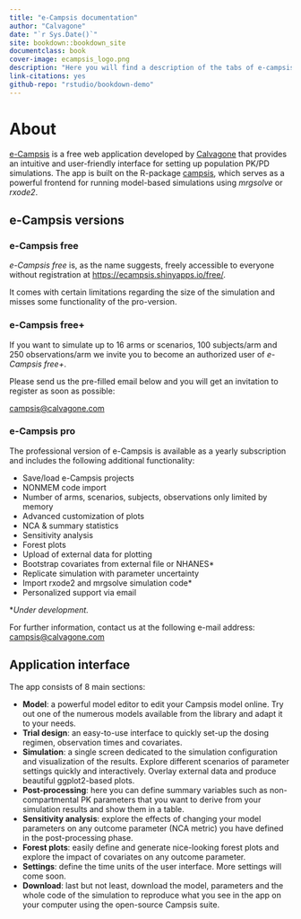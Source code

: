 ```yaml
---
title: "e-Campsis documentation"
author: "Calvagone"
date: "`r Sys.Date()`"
site: bookdown::bookdown_site
documentclass: book
cover-image: ecampsis_logo.png
description: "Here you will find a description of the tabs of e-campsis.\n"
link-citations: yes
github-repo: "rstudio/bookdown-demo"
---
```


# About

[e-Campsis](https://ecampsis.shinyapps.io/free/) is a free web application developed by [Calvagone](https://www.calvagone.com/) that provides an intuitive and user-friendly interface for setting up population PK/PD simulations. The app is built on the R-package [campsis](https://calvagone.github.io/), which serves as a powerful frontend for running model-based simulations using *mrgsolve* or *rxode2*.

## e-Campsis versions

### e-Campsis free

*e-Campsis free* is, as the name suggests, freely accessible to everyone without registration at <https://ecampsis.shinyapps.io/free/>.

It comes with certain limitations regarding the size of the simulation and misses some functionality of the pro-version.

### e-Campsis free+

If you want to simulate up to 16 arms or scenarios, 100 subjects/arm and 250 observations/arm we invite you to become an authorized user of *e-Campsis free+*.

Please send us the pre-filled email below and you will get an invitation to register as soon as possible:

```{=html}
<a class="mailtoui" href="mailto:campsis@calvagone.com?subject=e-Campsis%20free%2B&amp;cc=&amp;bcc=&amp;body=Hello%2C%20%0A%0A%20I%27d%20like%20to%20get%20access%20to%20e-Campsis%20free%2B.%20%0A%0A%20Thank%20you%2C%20%0A%0A%20%3CYour%20name%3E%20%0A%0ABy%20sending%20this%20e-mail%20I%20agree%20that%20Calvagone%20gets%20in%20touch%20with%20me%20regarding%20Campsis%20and%20associated%20services.%20I%20understand%20that%20Calvagone%20will%20never%20sell%20or%20distribute%20my%20contact%20information%20to%20a%20third%20party%20and%20promises%20to%20keep%20my%20details%20safe%20and%20secure.%20If%20I%20don%27t%20want%20to%20receive%20e-mails%20from%20Calvagone%20anymore%20or%20have%20questions%20around%20their%20GDPR%20compliance%2C%20I%20will%20contact%20them%20at%20contact%40calvagone.com.">campsis@calvagone.com</a>
```
### e-Campsis pro

The professional version of e-Campsis is available as a yearly subscription and includes the following additional functionality:

-   Save/load e-Campsis projects
-   NONMEM code import
-   Number of arms, scenarios, subjects, observations only limited by memory
-   Advanced customization of plots
-   NCA & summary statistics
-   Sensitivity analysis
-   Forest plots
-   Upload of external data for plotting
-   Bootstrap covariates from external file or NHANES\*
-   Replicate simulation with parameter uncertainty
-   Import rxode2 and mrgsolve simulation code\*
-   Personalized support via email

\**Under development.*

For further information, contact us at the following e-mail address: [campsis\@calvagone.com](mailto:campsis@calvagone.com){.email}

## Application interface

The app consists of 8 main sections:

-   **Model**: a powerful model editor to edit your Campsis model online. Try out one of the numerous models available from the library and adapt it to your needs.
-   **Trial design**: an easy-to-use interface to quickly set-up the dosing regimen, observation times and covariates.
-   **Simulation**: a single screen dedicated to the simulation configuration and visualization of the results. Explore different scenarios of parameter settings quickly and interactively. Overlay external data and produce beautiful ggplot2-based plots.
-   **Post-processing**: here you can define summary variables such as non-compartmental PK parameters that you want to derive from your simulation results and show them in a table.
-   **Sensitivity analysis**: explore the effects of changing your model parameters on any outcome parameter (NCA metric) you have defined in the post-processing phase.
-   **Forest plots**: easily define and generate nice-looking forest plots and explore the impact of covariates on any outcome parameter.
-   **Settings**: define the time units of the user interface. More settings will come soon.
-   **Download**: last but not least, download the model, parameters and the whole code of the simulation to reproduce what you see in the app on your computer using the open-source Campsis suite.
